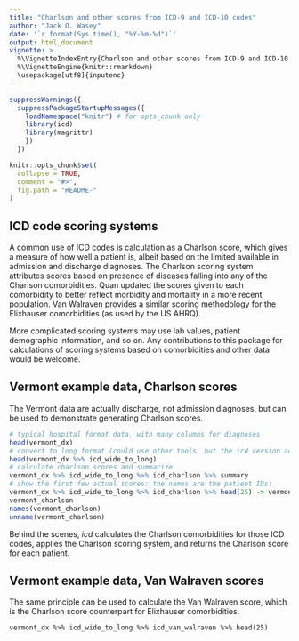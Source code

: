```yaml
---
title: "Charlson and other scores from ICD-9 and ICD-10 codes"
author: "Jack O. Wasey"
date: '`r format(Sys.time(), "%Y-%m-%d")`'
output: html_document
vignette: >
  %\VignetteIndexEntry{Charlson and other scores from ICD-9 and ICD-10 codes}
  %\VignetteEngine{knitr::rmarkdown}
  \usepackage[utf8]{inputenc}
---
```

<!--
Copyright (C) 2014 - 2016  Jack O. Wasey

This file is part of icd.

icd is free software: you can redistribute it and/or modify
it under the terms of the GNU General Public License as published by
the Free Software Foundation, either version 3 of the License, or
(at your option) any later version.

icd is distributed in the hope that it will be useful,
but WITHOUT ANY WARRANTY; without even the implied warranty of
MERCHANTABILITY or FITNESS FOR A PARTICULAR PURPOSE. See the
GNU General Public License for more details.

You should have received a copy of the GNU General Public License
along with icd. If not, see <http:#www.gnu.org/licenses/>.
-->

```r

suppressWarnings({
  suppressPackageStartupMessages({
    loadNamespace("knitr") # for opts_chunk only
    library(icd)
    library(magrittr)
    })
  })

knitr::opts_chunk$set(
  collapse = TRUE,
  comment = "#>",
  fig.path = "README-"
)
```
## ICD code scoring systems
A common use of ICD codes is calculation as a Charlson score, which gives a measure of how well a patient is, albeit based on the limited available in admission and discharge diagnoses. The Charlson scoring system attributes scores based on presence of diseases falling into any of the Charlson comorbidities. Quan updated the scores given to each comorbidity to better reflect morbidity and mortality in a more recent population. Van Walraven provides a similar scoring methodology for the Elixhauser comorbidities (as used by the US AHRQ).

More complicated scoring systems may use lab values, patient demographic information, and so on. Any contributions to this package for calculations of scoring systems based on comorbidities and other data would be welcome.

## Vermont example data, Charlson scores

The Vermont data are actually discharge, not admission diagnoses, but can be used to demonstrate generating Charlson scores.
```r
# typical hospital format data, with many columns for diagnoses
head(vermont_dx)
# convert to long format (could use other tools, but the icd version accounts better for known structure of the data.
head(vermont_dx %>% icd_wide_to_long)
# calculate charlson scores and summarize
vermont_dx %>% icd_wide_to_long %>% icd_charlson %>% summary
# show the first few actual scores: the names are the patient IDs:
vermont_dx %>% icd_wide_to_long %>% icd_charlson %>% head(25) -> vermont_charlson
vermont_charlson
names(vermont_charlson)
unname(vermont_charlson)
```

Behind the scenes, _icd_ calculates the Charlson comorbidities for those ICD codes, applies the Charlson scoring system, and returns the Charlson score for each patient.

## Vermont example data, Van Walraven scores

The same principle can be used to calculate the Van Walraven score, which is the Charlson score counterpart for Elixhauser comorbidities.

```
vermont_dx %>% icd_wide_to_long %>% icd_van_walraven %>% head(25)
```
